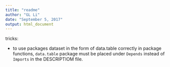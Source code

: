 ```yaml
---
title: "readme"
author: "GL Li"
date: "September 5, 2017"
output: html_document
---
```


tricks: 

- to use packages dataset in the form of data.table correctly in package functions, `data.table` package must be placed under `Depends` instead of `Imports` in the DESCRIPTIOM file.
